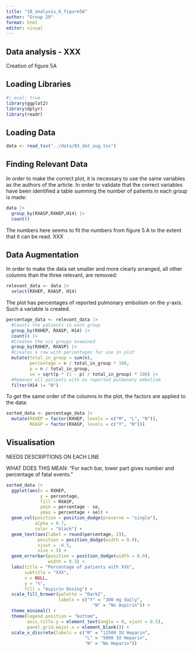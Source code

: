 ```yaml
---
title: "10_analysis_6_figure5A"
author: "Group 29"
format: html
editor: visual
---
```


## Data analysis - XXX

Creation of figure 5A

## Loading Libraries

```r
#| eval: true
library(ggplot2)
library(dplyr)
library(readr)
```

## Loading Data

```r
data <- read_tsv("../data/03_dat_aug.tsv")
```

## Finding Relevant Data

In order to make the correct plot, it is necessary to use the same variables as the authors of the article. In order to validate that the correct variables have been identified a table summing the number of patients in each group is made:

```r
data |> 
  group_by(RXASP,RXHEP,H14) |> 
  count()
```

The numbers here seems to fit the numbers from figure 5.A to the extent that it can be read. XXX

## Data Augmentation

In order to make the data set smaller and more clearly arranged, all other columns than the three relevant, are removed:

```r
relevant_data <- data |> 
  select(RXHEP, RXASP, H14) 
```

The plot has percentages of reported pulmonary embolism on the y-axis. Such a variable is created.

```r
percentage_data <- relevant_data |>
  #Counts the patients in each group
  group_by(RXHEP, RXASP, H14) |> 
  count() |> 
  #Creates the six groups examined
  group_by(RXHEP, RXASP) |> 
  #Creates a row with percentages for use in plot
  mutate(total_in_group = sum(n),
         percentage = n / total_in_group * 100,
         p = n / total_in_group,
         se = sqrt(p * (1 - p) / total_in_group) * 100) |> 
  #Removes all patients with no reported pulmonary embolism
  filter(H14 != "N") 
```

To get the same order of the columns in the plot, the factors are applied to the data:

```r
sorted_data <- percentage_data |> 
  mutate(RXHEP = factor(RXHEP, levels = c("M", "L", "N")),
         RXASP = factor(RXASP, levels = c("Y", "N")))
```

## Visualisation

NEEDS DESCRIPTIONS ON EACH LINE

WHAT DOES THIS MEAN: "For each bar, lower part gives number and percentage of fatal events."

```r
sorted_data |>   
  ggplot(aes(x = RXHEP,
             y = percentage,
             fill = RXASP,
             ymin = percentage - se,
             ymax = percentage + se)) +
  geom_col(position = position_dodge(preserve = "single"),
           alpha = 0.7,
           color = "black") +
  geom_text(aes(label = round(percentage, 2)),
            position = position_dodge(width = 0.9),
            vjust = -0.5,
            size = 3) +
  geom_errorbar(position = position_dodge(width = 0.9),
                width = 0.3) +
  labs(title = "Percentage of patients with XXX",
       subtitle = "XXX",
       x = NULL,
       y = "%",
       fill = "Aspirin Dosing") +
  scale_fill_brewer(palette = "Dark2",
                    labels = c("Y" = "300 mg daily",
                                 "N" = "No Aspirin")) +
  theme_minimal() +
  theme(legend.position = "bottom",
        axis.title.y = element_text(angle = 0, vjust = 0.5),
        panel.grid.major.x = element_blank()) +
  scale_x_discrete(labels = c("M" = "12500 IU Heparin",
                              "L" = "5000 IU Heparin",
                              "N" = "No Heparin"))
```
